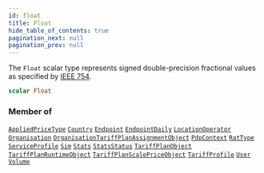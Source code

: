 ```yaml
---
id: float
title: Float
hide_table_of_contents: true
pagination_next: null
pagination_prev: null
---
```








The `Float` scalar type represents signed double-precision fractional values as specified by [IEEE 754](https://en.wikipedia.org/wiki/IEEE_floating_point).

```graphql
scalar Float
```




### Member of

[`AppliedPriceType`](/graphql/objects/applied-price-type)  <Badge class="secondary" text="object"/><Bullet />[`Country`](/graphql/objects/country)  <Badge class="secondary" text="object"/><Bullet />[`Endpoint`](/graphql/objects/endpoint)  <Badge class="secondary" text="object"/><Bullet />[`EndpointDaily`](/graphql/objects/endpoint-daily)  <Badge class="secondary" text="object"/><Bullet />[`LocationOperator`](/graphql/objects/location-operator)  <Badge class="secondary" text="object"/><Bullet />[`Organisation`](/graphql/objects/organisation)  <Badge class="secondary" text="object"/><Bullet />[`OrganisationTariffPlanAssignmentObject`](/graphql/objects/organisation-tariff-plan-assignment-object)  <Badge class="secondary" text="object"/><Bullet />[`PdpContext`](/graphql/objects/pdp-context)  <Badge class="secondary" text="object"/><Bullet />[`RatType`](/graphql/objects/rat-type)  <Badge class="secondary" text="object"/><Bullet />[`ServiceProfile`](/graphql/objects/service-profile)  <Badge class="secondary" text="object"/><Bullet />[`Sim`](/graphql/objects/sim)  <Badge class="secondary" text="object"/><Bullet />[`Stats`](/graphql/objects/stats)  <Badge class="secondary" text="object"/><Bullet />[`StatsStatus`](/graphql/objects/stats-status)  <Badge class="secondary" text="object"/><Bullet />[`TariffPlanObject`](/graphql/objects/tariff-plan-object)  <Badge class="secondary" text="object"/><Bullet />[`TariffPlanRuntimeObject`](/graphql/objects/tariff-plan-runtime-object)  <Badge class="secondary" text="object"/><Bullet />[`TariffPlanScalePriceObject`](/graphql/objects/tariff-plan-scale-price-object)  <Badge class="secondary" text="object"/><Bullet />[`TariffProfile`](/graphql/objects/tariff-profile)  <Badge class="secondary" text="object"/><Bullet />[`User`](/graphql/objects/user)  <Badge class="secondary" text="object"/><Bullet />[`Volume`](/graphql/objects/volume)  <Badge class="secondary" text="object"/>



